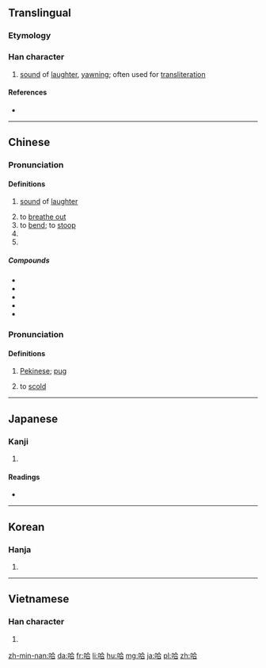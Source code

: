 ==Translingual==

===Etymology===
{{rfe|lang=mul}}

===Han character===
{{Han char|rn=30|rad=口|as=06|sn=9|four=6806<sub>1</sub>|canj=口人一口 (ROMR)|ids=⿰[[口]][[合]]}}

# [[sound]] of [[laughter]], [[yawn]]ing; often used for [[transliteration]]

====References====
* {{Han ref|kx=0189.060|dkj=03594|dj=0408.120|hdz=10619.050|uh=54C8|ud=21704|bh=ABA2|bd=43938}}

----
==Chinese==
{{zh-forms}}

===Pronunciation===
{{zh-pron
|m=hā
|c=kaa1,haa1,haai1,haa5
|h=pfs=hâ
|md=
|mn=ha
|w=
|mc=y
|oc=y
|cat=n
}}

====Definitions====
{{zh-hanzi}}

# {{context|onomatopoeia|lang=zh}} [[sound]] of [[laughter]]
# to [[breathe out]]
# to [[bend]]; to [[stoop]]
# {{abbreviation of|{{zh-l|哈薩克斯坦}}||Kazakhstan|lang=zh}} 
# {{abbreviation of|{{zh-l|哈爾濱}}||Harbin|lang=zh}} 

=====Compounds=====
{{der-top|Compounds}}
* {{zh-l|哈勃|hā bó|Hubble, person name}} 
* {{zh-l|哈爾濱|Hāěrbīn|place name}} 
* {{zh-l|哈欠|hāqian|yawn}}
* {{zh-l|哈日族|hārìzú|Taiwanese Japanophile}}
* {{zh-l|哈囉}}
{{der-bottom}}

===Pronunciation===
{{zh-pron
|m=hǎ
|cat=n
}}

====Definitions====
{{zh-hanzi}}

# [[Pekinese]]; [[pug]]
# {{context|dialect|lang=zh}} to [[scold]]

----

==Japanese==

===Kanji===
{{ja-kanji|grade=|rs=口06}}

# {{defn|lang=ja|sort=口06}}

====Readings====
* {{ja-readings|on=[[ごう]] (gō), [[そう]] (sō)|kun=[[のむ]] (nomu), [[すする]] (susuru), [[くう]] (kuu)}}

----

==Korean==

===Hanja===
{{ko-hanja|hangeul=합|rv=hap|mr=hap}}

# {{defn|lang=ko|sort=口06}}

----

==Vietnamese==

===Han character===
{{vi-hantu|[[cáp]], [[hóp]], [[hộp]], [[ngáp]], [[họp]], [[hớp]], [[ngớp]]|rs=口06}}

# {{defn|lang=vi|sort=口06}}

[[zh-min-nan:哈]]
[[da:哈]]
[[fr:哈]]
[[li:哈]]
[[hu:哈]]
[[mg:哈]]
[[ja:哈]]
[[pl:哈]]
[[zh:哈]]